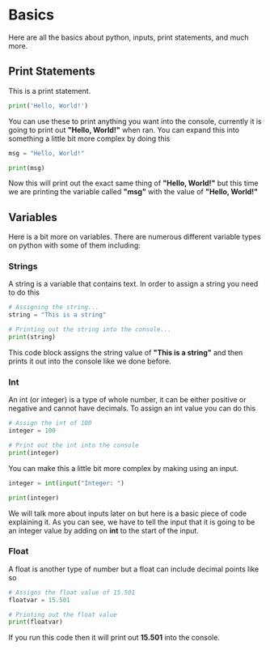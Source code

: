 # Basics
Here are all the basics about python, inputs, print statements, and much more.

## Print Statements
This is a print statement.
```py filename="main.py" {3} copy
print('Hello, World!')
```
You can use these to print anything you want into the console, currently it is going to print out **"Hello, World!"** when ran. You can expand this into something a little bit more complex by doing this
```py filename="main.py" {3} copy
msg = "Hello, World!"

print(msg)
```
Now this will print out the exact same thing of **"Hello, World!"** but this time we are printing the variable called **"msg"** with the value of **"Hello, World!"**

## Variables
Here is a bit more on variables. There are numerous different variable types on python with some of them including:

### Strings
A string is a variable that contains text. In order to assign a string you need to do this
```py filename="main.py" {3} copy
# Assigning the string...
string = "This is a string"

# Printing out the string into the console...
print(string)
```
This code block assigns the string value of **"This is a string"** and then prints it out into the console like we done before.

### Int
An int (or integer) is a type of whole number, it can be either positive or negative and cannot have decimals. To assign an int value you can do this
```py filename="main.py" {3} copy
# Assign the int of 100
integer = 100

# Print out the int into the console
print(integer)
```
You can make this a little bit more complex by making using an input.
```py filename="main.py" {3} copy
integer = int(input("Integer: ")

print(integer)
```
We will talk more about inputs later on but here is a basic piece of code explaining it. As you can see, we have to tell the input that it is going to be an integer value by adding on **int** to the start of the input.

### Float
A float is another type of number but a float can include decimal points like so
```py filename="main.py" {3} copy
# Assigns the float value of 15.501
floatvar = 15.501

# Printing out the float value
print(floatvar)
```
If you run this code then it will print out **15.501** into the console.


